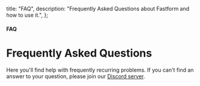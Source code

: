 
  title: "FAQ",
  description: "Frequently Asked Questions about Fastform and how to use it.",
};

#### FAQ

# Frequently Asked Questions

Here you'll find help with frequently recurring problems. If you can't find an answer to your question, please join our [Discord server](https://getfastform.com/discord).

<FAQ />
